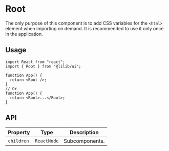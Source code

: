 
<Meta title="Configs/Root" />

# Root

The only purpose of this component is to add CSS variables for the `<html>` element when importing on demand. It is recommended to use it only once in the application.

## Usage

```tsx
import React from "react";
import { Root } from "@lilib/ui";

function App() {
  return <Root />;
}
// Or
function App() {
  return <Root>...</Root>;
}
```

## API

| Property   | Type        | Description    |
| ---------- | ----------- | -------------- |
| `children` | `ReactNode` | Subcomponents. |
